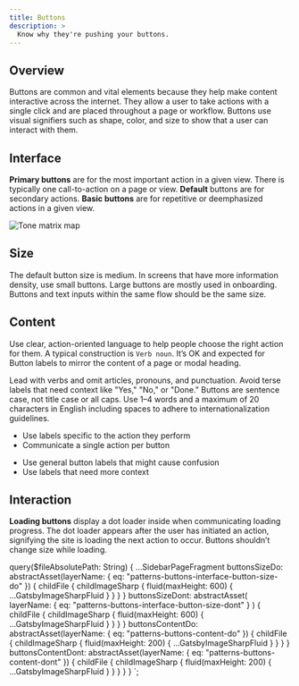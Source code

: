 ```yaml
---
title: Buttons
description: >
  Know why they're pushing your buttons.
---
```


## Overview

Buttons are common and vital elements because they help make content interactive across the
internet. They allow a user to take actions with a single click and are placed throughout a
page or workflow. Buttons use visual signifiers such as shape, color, and size to show that
a user can interact with them.

## Interface

**Primary buttons** are for the most important action in a given view. There is typically
one call-to-action on a page or view. **Default** buttons are for secondary actions.
**Basic buttons** are for repetitive or deemphasized actions in a given view.

![Tone matrix map](abstract:patterns-buttons-type-usage.png)

## Size

The default button size is medium. In screens that have more information density, use small
buttons. Large buttons are mostly used in onboarding. Buttons and text inputs within the same
flow should be the same size.

<BestPractice>
  <Do imageSource={props.data.buttonsSizeDo.childFile.childImageSharp.fluid} />
  <Dont imageSource={props.data.buttonsSizeDont.childFile.childImageSharp.fluid} />
</BestPractice>

## Content

Use clear, action-oriented language to help people choose the right action for them. A typical
construction is `Verb noun`. It’s OK and expected for Button labels to mirror the content of a
page or modal heading.

Lead with verbs and omit articles, pronouns, and punctuation. Avoid terse labels that need context
like "Yes," "No," or "Done." Buttons are sentence case, not title case or all caps. Use 1–4 words
and a maximum of 20 characters in English including spaces to adhere to internationalization guidelines.

<BestPractice>
  <Do imageSource={props.data.buttonsContentDo.childFile.childImageSharp.fluid}>
    <ul>
      <li>Use labels specific to the action they perform</li>
      <li>Communicate a single action per button</li>
    </ul>
  </Do>
  <Dont imageSource={props.data.buttonsContentDont.childFile.childImageSharp.fluid}>
    <ul>
      <li>Use general button labels that might cause confusion</li>
      <li>Use labels that need more context</li>
    </ul>
  </Dont>
</BestPractice>

## Interaction

**Loading buttons** display a dot loader inside when communicating loading progress. The dot loader
appears after the user has initiated an action, signifying the site is loading the next
action to occur. Buttons shouldn’t change size while loading.


<CodeExample code={InteractionCode}>
  <Interaction />
</CodeExample>


  query($fileAbsolutePath: String) {
    ...SidebarPageFragment
    buttonsSizeDo: abstractAsset(layerName: { eq: "patterns-buttons-interface-button-size-do" }) {
      childFile {
        childImageSharp {
          fluid(maxHeight: 600) {
            ...GatsbyImageSharpFluid
          }
        }
      }
    }
    buttonsSizeDont: abstractAsset(
      layerName: { eq: "patterns-buttons-interface-button-size-dont" }
    ) {
      childFile {
        childImageSharp {
          fluid(maxHeight: 600) {
            ...GatsbyImageSharpFluid
          }
        }
      }
    }
    buttonsContentDo: abstractAsset(layerName: { eq: "patterns-buttons-content-do" }) {
      childFile {
        childImageSharp {
          fluid(maxHeight: 200) {
            ...GatsbyImageSharpFluid
          }
        }
      }
    }
    buttonsContentDont: abstractAsset(layerName: { eq: "patterns-buttons-content-dont" }) {
      childFile {
        childImageSharp {
          fluid(maxHeight: 200) {
            ...GatsbyImageSharpFluid
          }
        }
      }
    }
  }
`;
